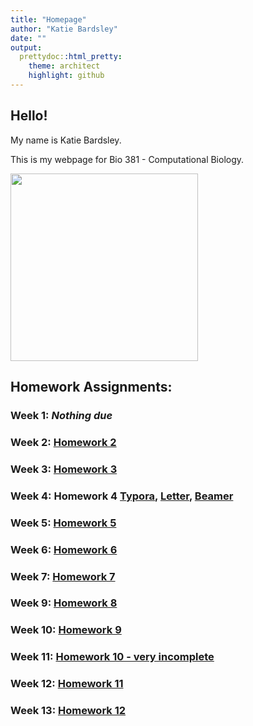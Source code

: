 ```yaml
---
title: "Homepage"
author: "Katie Bardsley"
date: ""
output:
  prettydoc::html_pretty:
    theme: architect
    highlight: github
---
```


## Hello!

My name is Katie Bardsley.

This is my webpage for Bio 381 - Computational Biology.

<img src="DSC_0982.jpg" width = "300" height ="300" />

## Homework Assignments:

### Week 1: *Nothing due*

### Week 2: [Homework 2](Homework/Homework_02.html)

### Week 3: [Homework 3](Homework/Homework_03.html)

### Week 4: Homework 4 [Typora](Homework/Homework_04.html), [Letter](Homework/01_UVM_Letter_TEMPLATE.pdf), [Beamer](Homework_04_Beamer.pdf)

### Week 5: [Homework 5](Homework/Homework_05.html)

### Week 6: [Homework 6](Homework/Homework_06.html)

### Week 7: [Homework 7](Homework/Homework_07.html)

### Week 9: [Homework 8](Homework/Homework_08.html)

### Week 10: [Homework 9](Homework/Homework_09.html)

### Week 11: [Homework 10 - very incomplete](Homework/Homework_10.html)

### Week 12: [Homework 11](Homework_11.html)

### Week 13: [Homework 12](Homework/Homework_12.html)
